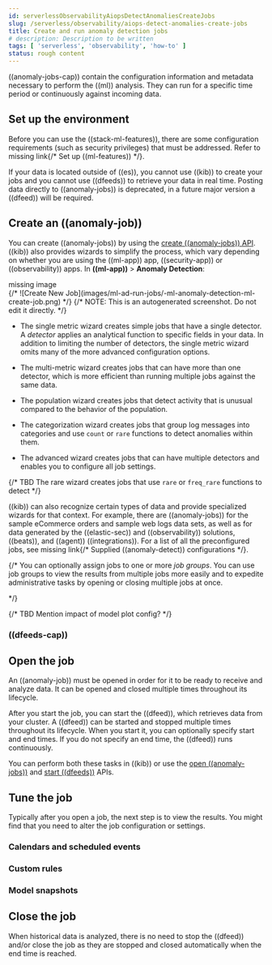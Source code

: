 ```yaml
---
id: serverlessObservabilityAiopsDetectAnomaliesCreateJobs
slug: /serverless/observability/aiops-detect-anomalies-create-jobs
title: Create and run anomaly detection jobs
# description: Description to be written
tags: [ 'serverless', 'observability', 'how-to' ]
status: rough content
---
```



<RoughContent />


<div id="ml-ad-run-jobs"></div>

((anomaly-jobs-cap)) contain the configuration information and metadata
necessary to perform the ((ml)) analysis. They can run for a specific time period
or continuously against incoming data.

<div id="ml-ad-setup"></div>

## Set up the environment

Before you can use the ((stack-ml-features)), there are some configuration
requirements (such as security privileges) that must be addressed. Refer to
 <DocBadge><DocIcon size="s" type="unlink" title="missing link"/> missing link</DocBadge>{/* <DocLink id="enMachineLearningSetup">Set up ((ml-features))</DocLink> */}.

<DocCallOut title="Note">

If your data is located outside of ((es)), you cannot use ((kib)) to create
your jobs and you cannot use ((dfeeds)) to retrieve your data in real time.
Posting data directly to ((anomaly-jobs)) is deprecated, in a future major version
a ((dfeed)) will be required.

</DocCallOut>

<div id="ml-ad-create-job"></div>

## Create an ((anomaly-job))

You can create ((anomaly-jobs)) by using the
[create ((anomaly-jobs)) API](((ref))/ml-put-job.html). ((kib)) also provides
wizards to simplify the process, which vary depending on whether you are using
the ((ml-app)) app, ((security-app)) or ((observability)) apps. In **((ml-app))** >
**Anomaly Detection**:

<div style={{ backgroundColor: "#F1F4FA", width: "100%", height: "250px", textAlign: "center", paddingTop: "110px", marginBottom: "20px" }}><DocIcon type="image" title="missing image"/> missing image</div>
{/* ![Create New Job](images/ml-ad-run-jobs/-ml-anomaly-detection-ml-create-job.png) */}
{/* NOTE: This is an autogenerated screenshot. Do not edit it directly. */}

* The single metric wizard creates simple jobs that have a single detector. A
    _detector_ applies an analytical function to specific fields in your data. In
    addition to limiting the number of detectors, the single metric wizard omits
    many of the more advanced configuration options.

* The multi-metric wizard creates jobs that can have more than one detector,
    which is more efficient than running multiple jobs against the same data.

* The population wizard creates jobs that detect activity that is unusual compared
    to the behavior of the population.

* The categorization wizard creates jobs that group log messages into categories
    and use `count` or `rare` functions to detect anomalies within them.

* The advanced wizard creates jobs that can have multiple detectors and enables
    you to configure all job settings.

{/* TBD The rare wizard creates jobs that use `rare` or `freq_rare` functions to detect */}

((kib)) can also recognize certain types of data and provide specialized wizards
for that context. For example, there are ((anomaly-jobs)) for the sample
eCommerce orders and sample web logs data sets, as well as for data generated by
the ((elastic-sec)) and ((observability)) solutions, ((beats)), and ((agent))
((integrations)). For a list of all the preconfigured jobs, see <DocBadge><DocIcon size="s" type="unlink" title="missing link"/> missing link</DocBadge>{/*  <DocLink id="enMachineLearningOotbMlJobs">Supplied ((anomaly-detect)) configurations</DocLink> */}.

<div id="ml-ad-job-tips"></div>

<AnomalyDetectionJobTips />

{/*
You can optionally assign jobs to one or more _job groups_. You can use
job groups to view the results from multiple jobs more easily and to expedite
administrative tasks by opening or closing multiple jobs at once. 

*/}

{/* TBD Mention impact of model plot config? */}

<div id="ml-ad-datafeeds"></div>

### ((dfeeds-cap))

<AnomalyDetectionMlDatafeeds />

<div id="ml-ad-open-job"></div>

## Open the job

An ((anomaly-job)) must be opened in order for it to be ready to receive and
analyze data. It can be opened and closed multiple times throughout its
lifecycle.

After you start the job, you can start the ((dfeed)), which retrieves data from
your cluster. A ((dfeed)) can be started and stopped multiple times throughout its
lifecycle. When you start it, you can optionally specify start and end times. If
you do not specify an end time, the ((dfeed)) runs continuously.

You can perform both these tasks in ((kib)) or use the
[open ((anomaly-jobs))](((ref))/ml-open-job.html) and
[start ((dfeeds))](((ref))/ml-start-datafeed.html) APIs.

<div id="ml-ad-tune"></div>

## Tune the job

Typically after you open a job, the next step is to
<DocLink id="serverlessObservabilityAiopsDetectAnomaliesViewResults">view the results</DocLink>. You might find that you need to alter
the job configuration or settings.

<div id="ml-ad-calendars"></div>

### Calendars and scheduled events

<AnomalyDetectionMlCalendars />

<div id="ml-ad-rules"></div>

### Custom rules

<AnomalyDetectionMlRules />

<div id="ml-ad-model-snapshots"></div>

### Model snapshots

<AnomalyDetectionMlModelSnapshots />

<div id="ml-ad-close-job"></div>

## Close the job

When historical data is analyzed, there is no need to stop the ((dfeed)) and/or
close the job as they are stopped and closed automatically when the end time is
reached.

<AnomalyDetectionStoppingMl />
